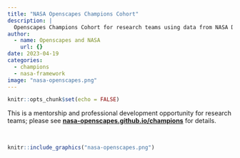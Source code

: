 ```yaml
---
title: "NASA Openscapes Champions Cohort"
description: |
  Openscapes Champions Cohort for research teams using data from NASA Distributed Active Archive Centers (DAACs) and interested in open science and migrating their analytical workflows to the cloud.
author:
  - name: Openscapes and NASA
    url: {}
date: 2023-04-19
categories:
  - champions
  - nasa-framework
image: "nasa-openscapes.png"   
---
```


```r
knitr::opts_chunk$set(echo = FALSE)
```

This is a mentorship and professional development opportunity for research teams; please see [**nasa-openscapes.github.io/champions**](https://nasa-openscapes.github.io/champions) for details.

<br>

```r
knitr::include_graphics("nasa-openscapes.png")  
```
